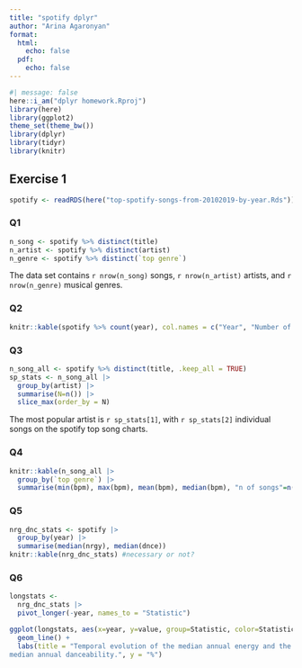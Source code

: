 ```yaml
---
title: "spotify dplyr"
author: "Arina Agaronyan"
format: 
  html: 
    echo: false 
  pdf: 
    echo: false
---
```



```r
#| message: false
here::i_am("dplyr homework.Rproj")
library(here)
library(ggplot2)
theme_set(theme_bw())
library(dplyr)
library(tidyr)
library(knitr)
```


## Exercise 1

```r
spotify <- readRDS(here("top-spotify-songs-from-20102019-by-year.Rds"))
```



### Q1

```r
n_song <- spotify %>% distinct(title)
n_artist <- spotify %>% distinct(artist)
n_genre <- spotify %>% distinct(`top genre`)
```

The data set contains `r nrow(n_song)` songs, `r nrow(n_artist)` artists, and `r nrow(n_genre)` musical genres.



### Q2

```r
knitr::kable(spotify %>% count(year), col.names = c("Year", "Number of songs per year"))
```



### Q3

```r
n_song_all <- spotify %>% distinct(title, .keep_all = TRUE)
sp_stats <- n_song_all |>
  group_by(artist) |>
  summarise(N=n()) |>
  slice_max(order_by = N)
```

The most popular artist is `r sp_stats[1]`, with `r sp_stats[2]` individual songs on the spotify top song charts.



### Q4

```r
knitr::kable(n_song_all |>
  group_by(`top genre`) |>
  summarise(min(bpm), max(bpm), mean(bpm), median(bpm), "n of songs"=n()))
```



### Q5

```r
nrg_dnc_stats <- spotify |>
  group_by(year) |>
  summarise(median(nrgy), median(dnce))
knitr::kable(nrg_dnc_stats) #necessary or not?
```



### Q6

```r
longstats <- 
  nrg_dnc_stats |>
  pivot_longer(-year, names_to = "Statistic")
```

```r
ggplot(longstats, aes(x=year, y=value, group=Statistic, color=Statistic))+
  geom_line() +
  labs(title = "Temporal evolution of the median annual energy and the
median annual danceability.", y = "%")
```






  